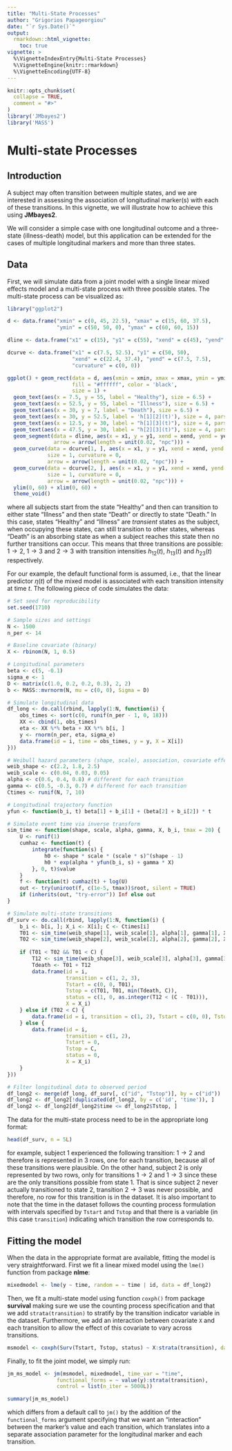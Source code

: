 ```yaml
---
title: "Multi-State Processes"
author: "Grigorios Papageorgiou"
date: "`r Sys.Date()`"
output:
  rmarkdown::html_vignette:
    toc: true
vignette: >
  %\VignetteIndexEntry{Multi-State Processes}
  %\VignetteEngine{knitr::rmarkdown}
  %\VignetteEncoding{UTF-8}
---
```


```r
knitr::opts_chunk$set(
  collapse = TRUE,
  comment = "#>"
)
library('JMbayes2')
library('MASS')
```

# Multi-state Processes
## Introduction
A subject may often transition between multiple states, and we are interested in assessing the association of longitudinal marker(s) with each of these transitions. In this vignette, we will illustrate how to achieve this using **JMbayes2**. 

We will consider a simple case with one longitudinal outcome and a three-state (illness-death) model, but this application can be extended for the cases of multiple longitudinal markers and more than three states. 

## Data
First, we will simulate data from a joint model with a single linear mixed effects model and a multi-state process with three possible states. The multi-state process can be visualized as:
```r
library("ggplot2")

d <- data.frame("xmin" = c(0, 45, 22.5), "xmax" = c(15, 60, 37.5), 
                "ymin" = c(50, 50, 0), "ymax" = c(60, 60, 15))

dline <- data.frame("x1" = c(15), "y1" = c(55), "xend" = c(45), "yend" = c(55))

dcurve <- data.frame("x1" = c(7.5, 52.5), "y1" = c(50, 50), 
                     "xend" = c(22.4, 37.4), "yend" = c(7.5, 7.5), 
                     "curvature" = c(0, 0))

ggplot() + geom_rect(data = d, aes(xmin = xmin, xmax = xmax, ymin = ymin, ymax = ymax), 
                     fill = "#ffffff", color = 'black', 
                     size = 1) + 
  geom_text(aes(x = 7.5, y = 55, label = "Healthy"), size = 6.5) +
  geom_text(aes(x = 52.5, y = 55, label = "Illness"), size = 6.5) +
  geom_text(aes(x = 30, y = 7, label = "Death"), size = 6.5) +
  geom_text(aes(x = 30, y = 52.5, label = 'h[1][2](t)'), size = 4, parse = TRUE) +
  geom_text(aes(x = 12.5, y = 30, label = "h[1][3](t)"), size = 4, parse = TRUE) +
  geom_text(aes(x = 47.5, y = 30, label = "h[2][3](t)"), size = 4, parse = TRUE) +
  geom_segment(data = dline, aes(x = x1, y = y1, xend = xend, yend = yend), size = 1, 
               arrow = arrow(length = unit(0.02, "npc"))) + 
  geom_curve(data = dcurve[1, ], aes(x = x1, y = y1, xend = xend, yend = yend), 
             size = 1, curvature = 0, 
             arrow = arrow(length = unit(0.02, "npc"))) +
  geom_curve(data = dcurve[2, ], aes(x = x1, y = y1, xend = xend, yend = yend), 
             size = 1, curvature = 0, 
             arrow = arrow(length = unit(0.02, "npc"))) +
  ylim(0, 60) + xlim(0, 60) + 
  theme_void()
```

where all subjects start from the state "Healthy" and then can transition to either state "Illness" and then state "Death" or directly to state "Death." In this case, states "Healthy" and "Illness" are *transient* states as the subject, when occupying these states, can still transition to other states, whereas "Death" is an absorbing state as when a subject reaches this state then no further transitions can occur. This means that three transitions are possible: $1 \rightarrow 2$, $1 \rightarrow 3$ and $2 \rightarrow 3$ with transition intensities $h_{12}\left(t\right)$, $h_{13}\left(t\right)$ and $h_{23}\left(t\right)$ respectively. 

For our example, the default functional form is assumed, i.e., that the linear predictor $\eta(t)$ of the mixed model is associated with each transition intensity at time $t$. The following piece of code simulates the data:
```r
# Set seed for reproducibility
set.seed(1710)

# Sample sizes and settings
N <- 1500
n_per <- 14

# Baseline covariate (binary)
X <- rbinom(N, 1, 0.5)

# Longitudinal parameters
beta <- c(5, -0.1)
sigma_e <- 1
D <- matrix(c(1.0, 0.2, 0.2, 0.3), 2, 2)
b <- MASS::mvrnorm(N, mu = c(0, 0), Sigma = D)

# Simulate longitudinal data
df_long <- do.call(rbind, lapply(1:N, function(i) {
    obs_times <- sort(c(0, runif(n_per - 1, 0, 18)))
    XX <- cbind(1, obs_times)
    eta <- XX %*% beta + XX %*% b[i, ]
    y <- rnorm(n_per, eta, sigma_e)
    data.frame(id = i, time = obs_times, y = y, X = X[i])
}))

# Weibull hazard parameters (shape, scale), association, covariate effects
weib_shape <- c(2.2, 1.8, 2.5)
weib_scale <- c(0.04, 0.03, 0.05)
alpha <- c(0.6, 0.4, 0.8) # different for each transition
gamma <- c(0.5, -0.3, 0.7) # different for each transition
Ctimes <- runif(N, 7, 10)

# Longitudinal trajectory function
yfun <- function(b_i, t) beta[1] + b_i[1] + (beta[2] + b_i[2]) * t

# Simulate event time via inverse transform
sim_time <- function(shape, scale, alpha, gamma, X, b_i, tmax = 20) {
    U <- runif(1)
    cumhaz <- function(t) {
        integrate(function(s) {
            h0 <- shape * scale * (scale * s)^(shape - 1)
            h0 * exp(alpha * yfun(b_i, s) + gamma * X)
        }, 0, t)$value
    }
    f <- function(t) cumhaz(t) + log(U)
    out <- try(uniroot(f, c(1e-5, tmax))$root, silent = TRUE)
    if (inherits(out, "try-error")) Inf else out
}

# Simulate multi-state transitions
df_surv <- do.call(rbind, lapply(1:N, function(i) {
    b_i <- b[i, ]; X_i <- X[i]; C <- Ctimes[i]
    T01 <- sim_time(weib_shape[1], weib_scale[1], alpha[1], gamma[1], X_i, b_i)
    T02 <- sim_time(weib_shape[2], weib_scale[2], alpha[2], gamma[2], X_i, b_i)
    
    if (T01 < T02 && T01 < C) {
        T12 <- sim_time(weib_shape[3], weib_scale[3], alpha[3], gamma[3], X_i, b_i)
        Tdeath <- T01 + T12
        data.frame(id = i, 
                   transition = c(1, 2, 3), 
                   Tstart = c(0, 0, T01), 
                   Tstop = c(T01, T01, min(Tdeath, C)), 
                   status = c(1, 0, as.integer(T12 < (C - T01))), 
                   X = X_i)
    } else if (T02 < C) {
        data.frame(id = i, transition = c(1, 2), Tstart = c(0, 0), Tstop = c(T02, T02), status = c(0, 1), X = X_i)
    } else {
        data.frame(id = i,
                   transition = c(1, 2),
                   Tstart = 0,
                   Tstop = C,
                   status = 0,
                   X = X_i)
    }
}))

# Filter longitudinal data to observed period
df_long2 <- merge(df_long, df_surv[, c("id", "Tstop")], by = c("id"))
df_long2 <- df_long2[!duplicated(df_long2, by = c('id', 'time')), ]
df_long2 <- df_long2[df_long2$time <= df_long2$Tstop, ]

```

The data for the multi-state process need to be in the appropriate long format:
```r
head(df_surv, n = 5L)
```

for example, subject 1 experienced the following transition: $1 \rightarrow 2$ and therefore is represented in 3 rows, one for each transition, because all of these transitions were plausible. On the other hand, subject 2 is only represented by two rows, only for transitions $1 \rightarrow 2$ and $1 \rightarrow 3$ since these are the only transitions possible from state 1. That is since subject 2 never actually transitioned to state 2, transition $2 \rightarrow 3$ was never possible, and therefore, no row for this transition is in the dataset. It is also important to note that the time in the dataset follows the counting process formulation with intervals specified by `Tstart` and `Tstop` and that there is a variable (in this case `transition`) indicating which transition the row corresponds to.

## Fitting the model

When the data in the appropriate format are available, fitting the model is very straightforward. First we fit a linear mixed model using the `lme()` function from package **nlme**:
```r
mixedmodel <- lme(y ~ time, random = ~ time | id, data = df_long2)
```

Then, we fit a multi-state model using function `coxph()` from package **survival** making sure we use the counting process specification and that we add `strata(transition)` to stratify by the transition indicator variable in the dataset. Furthermore, we add an interaction between covariate `X` and each transition to allow the effect of this covariate to vary across transitions.
```r
msmodel <- coxph(Surv(Tstart, Tstop, status) ~ X:strata(transition), data = df_surv, x = TRUE)
```

Finally, to fit the joint model, we simply run:
```r
jm_ms_model <- jm(msmodel, mixedmodel, time_var = "time",
                functional_forms = ~ value(y):strata(transition), 
                control = list(n_iter = 5000L))

summary(jm_ms_model)
```

which differs from a default call to `jm()` by the addition of the `functional_forms` argument specifying that we want an "interaction" between the marker's value and each transition, which translates into a separate association parameter for the longitudinal marker and each transition.
